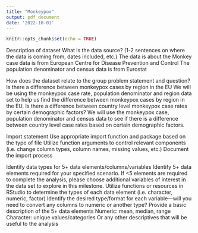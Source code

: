 ```yaml
---
title: "Monkeypox"
output: pdf_document
date: '2022-10-01'
---
```


```r
knitr::opts_chunk$set(echo = TRUE)
```
Description of dataset
What is the data source? (1-2 sentences on where the data is coming from, dates included, etc.)
The data is about the Monkey case data is from European Centre for Disease Prevention and Control
The population denominator and census data is from Eurostat

How does the dataset relate to the group problem statement and question?
Is there a difference between monkeypox cases by region in the EU
We will be using the monkeypox case rate, population denominator and region data set to help us find the difference between monkeypox cases by region in the EU.
Is there a difference between country level monkeypox case rates by certain demographic factors?
We will use the monkeypox case, population denominator and census data to see if there is a difference between country level case rates based on certain demographic factors.

\newpage

Import statement
Use appropriate import function and package based on the type of file
Utilize function arguments to control relevant components (i.e. change column types, column names, missing values, etc.)
Document the import process

Identify data types for 5+ data elements/columns/variables
Identify 5+ data elements required for your specified scenario. If <5 elements are required to complete the analysis, please choose additional variables of interest in the data set to explore in this milestone.
Utilize functions or resources in RStudio to determine the types of each data element (i.e. character, numeric, factor)
Identify the desired type/format for each variable—will you need to convert any columns to numeric or another type? 
Provide a basic description of the 5+ data elements
Numeric: mean, median, range
Character:  unique values/categories
Or any other descriptives that will be useful to the analysis